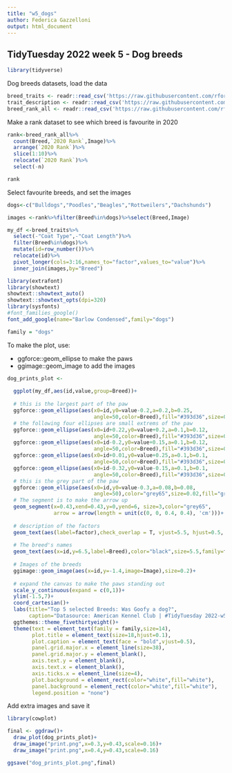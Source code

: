 ```yaml
---
title: "w5_dogs"
author: Federica Gazzelloni
output: html_document
---
```


## TidyTuesday 2022 week 5 - Dog breeds

```r
library(tidyverse)
```


Dog breeds datasets, load the data
```r
breed_traits <- readr::read_csv('https://raw.githubusercontent.com/rfordatascience/tidytuesday/master/data/2022/2022-02-01/breed_traits.csv')
trait_description <- readr::read_csv('https://raw.githubusercontent.com/rfordatascience/tidytuesday/master/data/2022/2022-02-01/trait_description.csv')
breed_rank_all <- readr::read_csv('https://raw.githubusercontent.com/rfordatascience/tidytuesday/master/data/2022/2022-02-01/breed_rank.csv')
```

Make a rank dataset to see which breed is favourite in 2020
```r
rank<-breed_rank_all%>%
  count(Breed,`2020 Rank`,Image)%>%
  arrange(`2020 Rank`)%>%
  slice(1:10)%>%
  relocate(`2020 Rank`)%>%
  select(-n)

rank
```


Select favourite breeds, and set the images 
```r
dogs<-c("Bulldogs","Poodles","Beagles","Rottweilers","Dachshunds")

images <-rank%>%filter(Breed%in%dogs)%>%select(Breed,Image)

my_df <-breed_traits%>%
  select(-"Coat Type",-"Coat Length")%>%
  filter(Breed%in%dogs)%>%
  mutate(id=row_number())%>%
  relocate(id)%>%
  pivot_longer(cols=3:16,names_to="factor",values_to="value")%>%
  inner_join(images,by="Breed")
``` 



```r
library(extrafont)
library(showtext)
showtext::showtext_auto()
showtext::showtext_opts(dpi=320)
library(sysfonts)
#font_families_google()
font_add_google(name="Barlow Condensed",family="dogs")

family = "dogs"
```


To make the plot, use:

- ggforce::geom_ellipse to make the paws
- ggimage::geom_image to add the images

```r
dog_prints_plot <-
  
  ggplot(my_df,aes(id,value,group=Breed))+
  
  # this is the largest part of the paw
  ggforce::geom_ellipse(aes(x0=id,y0=value-0.2,a=0.2,b=0.25,
                            angle=50,color=Breed),fill="#393d36",size=0.5,alpha=0.7)+
  # the following four ellipses are small extrems of the paw
  ggforce::geom_ellipse(aes(x0=id+0.22,y0=value+0.2,a=0.1,b=0.12, 
                            angle=50,color=Breed),fill="#393d36",size=0.5,alpha=0.7)+
  ggforce::geom_ellipse(aes(x0=id-0.2,y0=value+0.15,a=0.1,b=0.12,
                            angle=50,color=Breed),fill="#393d36",size=0.5,alpha=0.7)+
  ggforce::geom_ellipse(aes(x0=id+0.01,y0=value+0.25,a=0.1,b=0.1,
                            angle=50,color=Breed),fill="#393d36",size=0.5,alpha=0.7)+
  ggforce::geom_ellipse(aes(x0=id-0.32,y0=value-0.15,a=0.1,b=0.1,
                            angle=50,color=Breed),fill="#393d36",size=0.5,alpha=0.7)+
  # this is the grey part of the paw  
  ggforce::geom_ellipse(aes(x0=id,y0=value-0.3,a=0.08,b=0.08,
                            angle=50),color="grey65",size=0.02,fill="grey65",alpha=0.1) +
  # The segment is to make the arrow up
  geom_segment(x=0.43,xend=0.43,y=0,yend=6, size=3,color="grey65",
               arrow = arrow(length = unit(c(0, 0, 0.4, 0.4), 'cm')))+
  
  # description of the factors
  geom_text(aes(label=factor),check_overlap = T, vjust=5.5, hjust=0.5, size=2.5, color="midnightblue",family=family)+
  
  # The breed's names
  geom_text(aes(x=id,y=6.5,label=Breed),color="black",size=5.5,family=family,face="bold")+
  
  # Images of the breeds
  ggimage::geom_image(aes(x=id,y=-1.4,image=Image),size=0.2)+
  
  # expand the canvas to make the paws standing out
  scale_y_continuous(expand = c(0,1))+
  ylim(-1.5,7)+
  coord_cartesian()+
  labs(title="Top 5 selected Breeds: Was Goofy a dog?", 
       caption="Datasource: American Kennel Club | #TidyTuesday 2022-w5 | Viz: Federica Gazzelloni")+
  ggthemes::theme_fivethirtyeight()+
  theme(text = element_text(family = family,size=14),
        plot.title = element_text(size=18,hjust=0.1),
        plot.caption = element_text(face = "bold",vjust=0.5),
        panel.grid.major.x = element_line(size=38),
        panel.grid.major.y = element_blank(),
        axis.text.y = element_blank(),
        axis.text.x = element_blank(),
        axis.ticks.x = element_line(size=4),
        plot.background = element_rect(color="white",fill="white"),
        panel.background = element_rect(color="white",fill="white"),
        legend.position = "none")
```

Add extra images and save it
```r
library(cowplot)

final <- ggdraw()+
  draw_plot(dog_prints_plot)+
  draw_image("print.png",x=0.3,y=0.43,scale=0.16)+
  draw_image("print.png",x=0.4,y=0.43,scale=0.16)

ggsave("dog_prints_plot.png",final)
```
